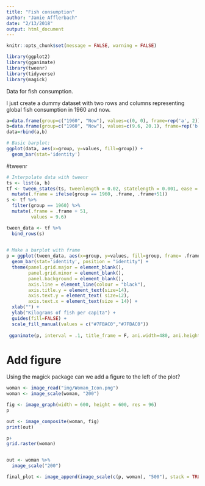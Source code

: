 ```yaml
---
title: "Fish consumption"
author: "Jamie Afflerbach"
date: "2/13/2018"
output: html_document
---
```


```r

knitr::opts_chunk$set(message = FALSE, warning = FALSE)

library(ggplot2)
library(gganimate)
library(tweenr)
library(tidyverse)
library(magick)
```

Data for fish consumption.

I just create a dummy dataset with two rows and columns representing global fish consumption in 1960 and now.

```r

a=data.frame(group=c("1960", "Now"), values=c(0, 0), frame=rep('a', 2))
b=data.frame(group=c("1960", "Now"), values=c(9.6, 20.1), frame=rep('b', 2))
data=rbind(a,b)	

# Basic barplot:
ggplot(data, aes(x=group, y=values, fill=group)) + 
  geom_bar(stat='identity')
```

#tweenr


```r
 

# Interpolate data with tweenr
ts <- list(a, b)
tf <- tween_states(ts, tweenlength = 0.02, statelength = 0.001, ease = c('cubic-in-out'), nframes = 50) %>%
  mutate(.frame = ifelse(group == 1960, .frame, .frame+51))
s <- tf %>%
  filter(group == 1960) %>%
  mutate(.frame = .frame + 51,
         values = 9.6)

tween_data <- tf %>%
  bind_rows(s)

 
# Make a barplot with frame
p = ggplot(tween_data, aes(x=group, y=values, fill=group, frame= .frame)) + 
  geom_bar(stat='identity', position = "identity") +
  theme(panel.grid.major = element_blank(), 
        panel.grid.minor = element_blank(),
        panel.background = element_blank(), 
        axis.line = element_line(colour = "black"),
        axis.title.y = element_text(size=14),
        axis.text.y = element_text( size=12),
        axis.text.x = element_text(size = 14)) +
  xlab("") +
  ylab("Kilograms of fish per capita") +
  guides(fill=FALSE) +
  scale_fill_manual(values = c("#7FBAC0","#7FBAC0"))
  
 gganimate(p, interval = .1, title_frame = F, ani.width=480, ani.height=480, filename = "fishconsumption.gif")

```


# Add figure

Using the magick package can we add a figure to the left of the plot?

```r

woman <- image_read("img/Woman_Icon.png")
woman <- image_scale(woman, "200")

fig <- image_graph(width = 600, height = 600, res = 96)
p

out <- image_composite(woman, fig)
print(out)

p+
grid.raster(woman)


out <- woman %>%
  image_scale("200")

final_plot <- image_append(image_scale(c(p, woman), "500"), stack = TRUE)


```